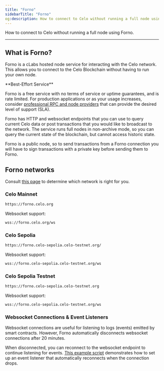 ```yaml
---
title: "Forno"
sidebarTitle: "Forno"
og:description: How to connect to Celo without running a full node using Forno.
---
```


How to connect to Celo without running a full node using Forno.

---

## What is Forno?

Forno is a cLabs hosted node service for interacting with the Celo network. This allows you to connect to the Celo Blockchain without having to run your own node.

<Tip>
**Best-Effort Service**

Forno is a free service with no terms of service or uptime guarantees, and is rate limited. For production applications or as your usage increases, consider [professional RPC and node providers](/network/node/overview#as-a-service) that can provide the desired level of support (SLA).
</Tip>

Forno has HTTP and websocket endpoints that you can use to query current Celo data or post transactions that you would like to broadcast to the network. The service runs full nodes in non-archive mode, so you can query the current state of the blockchain, but cannot access historic state.

Forno is a public node, so to send transactions from a Forno connection you will have to sign transactions with a private key before sending them to Forno.

## Forno networks

Consult [this page](/network/) to determine which network is right for you.

### Celo Mainnet

```bash
https://forno.celo.org
```

Websocket support:

```bash
wss://forno.celo.org/ws
```

### Celo Sepolia

```bash
https://forno.celo-sepolia.celo-testnet.org/
```

Websocket support:

```bash
wss://forno.celo-sepolia.celo-testnet.org/ws
```

### Celo Sepolia Testnet

```bash
https://forno.celo-sepolia.celo-testnet.org
```

Websocket support:

```bash
wss://forno.celo-sepolia.celo-testnet.org/ws
```

### Websocket Connections & Event Listeners

Websocket connections are useful for listening to logs (events) emitted by smart contracts. However, Forno automatically disconnects websocket connections after 20 minutes.

When disconnected, you can reconnect to the websocket endpoint to continue listening for events. [This example script](https://gist.github.com/critesjosh/a230e7b2eb54c8d330ca57db1f6239db) demonstrates how to set up an event listener that automatically reconnects when the connection drops.
